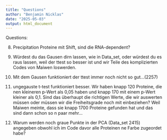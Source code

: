 ```yaml
---
title: "Questions"
author: "Benjamin Nicklas"
date: "2025-05-03"
output: html_document
---
```

Questions:


8. Precipitation Proteine mit Shift, sind die RNA-dependent?

1. Würdest du das Gausen dirn lassen, wie in Data_set, oder würdest du es raus lassen, weil der ttest so besser ist und wir Teile des komplizierten Codes von Maiwen loswerden.

2. Mit dem Gausen funktioniert der ttest immer noch nicht so gut...(2257)

3. ungegauste t-test funktioniert besser. Wir haben knapp 120 Proteine, die nen kleineren p-Wert als 0,05 haben und knapp 170 mit einem p-Wert kleiner als 0,1. Sind das überhaupt die richtigen Werte, die wir auswerten müssen oder müssen wir die Freiheitsgrade noch mit einbeziehen? Weil Maiwen meinte, dass sie knapp 1700 Proteine gefunden hat und das sind dann schon so n paar mehr...

4. Warum werden noch graue Punkte in der PCA (Data_set 2415) angegeben obwohl ich im Code davor alle Proteinen ne Farbe zugeordet habe?